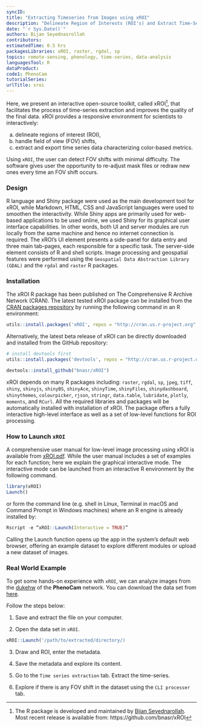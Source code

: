 ```yaml
---
syncID: 
title: "Extracting Timeseries from Images using xROI"
description: "Delineate Region of Interests (ROI's) and Extract Time-Series Data from Digital Repeat Photography Images using xROI"
date: "`r Sys.Date()`"
authors: Bijan Seyednasrollah
contributors:
estimatedTime: 0.5 hrs
packagesLibraries: xROI, raster, rgdal, sp
topics: remote-sensing, phenology, time-series, data-analysis
languagesTool: R
dataProduct:
code1: PhenoCam
tutorialSeries:
urlTitle: xroi
---
```


Here, we present an interactive open-source toolkit, called xROI[^*], that facilitates the process of time-series extraction and improves the quality of the final data. xROI provides a responsive environment for scientists to interactively:

a) delineate regions of interest (ROI), 
b) handle field of view (FOV) shifts, 
c) extract and export time series data characterizing color-based metrics.

Using `xROI`, the user can detect FOV shifts with minimal difficulty. The software gives user the opportunity to re-adjust mask files or redraw new ones every time an FOV shift occurs.

### Design
R language and Shiny package were used as the main development tool for xROI, while Markdown, HTML, CSS and JavaScript languages were used to smoothen the interactivity. While Shiny apps are primarily used for web-based applications to be used online, we used Shiny for its graphical user interface capabilities. In other words, both UI and server modules are run locally from the same machine and hence no internet connection is required. The xROI’s UI element presents a side-panel for data entry and three main tab-pages, each responsible for a specific task. The server-side element consists of R and shell scripts. Image processing and geospatial features were performed using the `Geospatial Data Abstraction Library (GDAL)` and the `rgdal` and `raster` R packages. 


### Installation
The xROI R package has been published on The Comprehensive R Archive Network (CRAN). The latest tested xROI package can be installed from the <a href="https://cran.r-project.org/package=xROI">CRAN packages repository</a> by running the following command in an R environment:

```r

utils::install.packages('xROI', repos = "http://cran.us.r-project.org" )

```

Alternatively, the latest beta release of xROI can be directly downloaded and installed from the GitHub repository:
```r

# install devtools first
utils::install.packages('devtools', repos = "http://cran.us.r-project.org" )

devtools::install_github("bnasr/xROI")

```

xROI depends on many R packages including: `raster`, `rgdal`, `sp`, `jpeg`, `tiff`, `shiny`, `shinyjs`, `shinyBS`, `shinyAce`, `shinyTime`, `shinyFiles`, `shinydashboard`, `shinythemes`, `colourpicker`, `rjson`, `stringr`, `data.table`, `lubridate`, `plotly`, `moments`, and `RCurl`. All the required libraries and packages will be automatically installed with installation of xROI. The package offers a fully interactive high-level interface as well as a set of low-level functions for ROI processing. 


### How to Launch `xROI`

A comprehensive user manual for low-level image processing using xROI is available from <a href="https://cran.r-project.org/package=xROI/xROI.pdf">xROI.pdf</a>. While the user manual includes a set of examples for each function; here we explain the graphical interactive mode. The interactive mode can be launched from an interactive R environment by the following command.

```r

library(xROI)
Launch()

```

or form the command line (e.g. shell in Linux, Terminal in macOS and Command Prompt in Windows machines) where an R engine is already installed by:

```r

Rscript -e “xROI::Launch(Interactive = TRUE)”

```

Calling the Launch function opens up the app in the system’s default web browser, offering an example dataset to explore different modules or upload a new dataset of images. 


### Real World Example
To get some hands-on experience with `xROI`, we can analyze images from the <a href="https://phenocam.sr.unh.edu/webcam/sites/dukehw/">dukehw</a> of the **PhenoCam** network. You can download the data set from <a href="http://bit.ly/2PzZ2fL">here</a>. 

Follow the steps below:

1. Save and extract the file on your computer. 

2. Open the data set in `xROI`. 
```r

xROI::Launch('/path/to/extracted/directory/)

```

3. Draw and ROI, enter the metadata. 

4. Save the metadata and explore its content.

5. Go to the `Time series extraction` tab. Extract the time-series.

6. Explore if there is any FOV shift in the dataset using the `CLI processer` tab.




[^*]: The R package is developed and maintained by <a href="https://bnasr.github.io/">Bijan Seyednarollah</a>. Most recent release is available from: https://github.com/bnasr/xROI
